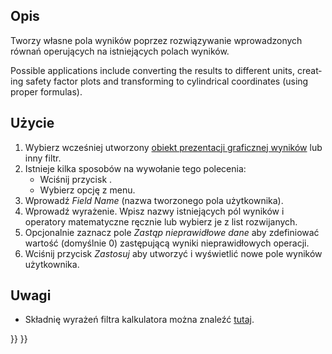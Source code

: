 <languages/>

{{Docnav
|[[FEM_PostFilterDataAtPoint/pl|Filtr danych w punkcie]]
|[[FEM_PostCreateFunctionPlane/pl|Płaszczyzna]]
|[[FEM_Workbench/pl|środowisko pracy MES]]
|IconL=FEM_PostFilterDataAtPoint.svg
|IconR=FEM_PostCreateFunctionPlane.svg
|IconC=Workbench_FEM.svg
}}

{{GuiCommand/pl
|Name=FEM PostFilterCalculator
|Name/pl=MES: Filtr kalkulatora
|MenuLocation=Wyniki → Filtr kalkulatora
|Workbenches=[[FEM_Workbench/pl|MES]]
|Version=1.1
|SeeAlso=[[FEM_PostPipelineFromResult/pl|Prezentacja graficzna wyników]], [[FEM_tutorial/pl|Poradnik MES]]
}}

<span id="Description"></span>
==Opis==

<div class="mw-translate-fuzzy">
Tworzy własne pola wyników poprzez rozwiązywanie wprowadzonych równań operujących na istniejących polach wyników.
</div>

<div lang="en" dir="ltr" class="mw-content-ltr">
Possible applications include converting the results to different units, creating safety factor plots and transforming to cylindrical coordinates (using proper formulas).
</div>

<span id="Usage"></span>
==Użycie==

# Wybierz wcześniej utworzony [[FEM_PostPipelineFromResult/pl|obiekt prezentacji graficznej wyników]] lub inny filtr.
# Istnieje kilka sposobów na wywołanie tego polecenia:
#* Wciśnij przycisk {{Button|[[Image:FEM_PostFilterCalculator.svg|16px]] [[FEM_PostFilterCalculator/pl|Filtr kalkulatora]]}}.
#* Wybierz opcję {{MenuCommand|Wyniki → [[Image:FEM_PostFilterCalculator.svg|16px]] Filtr kalkulatora}} z menu.
# Wprowadź ''Field Name'' (nazwa tworzonego pola użytkownika).
# Wprowadź wyrażenie. Wpisz nazwy istniejących pól wyników i operatory matematyczne ręcznie lub wybierz je z list rozwijanych.
# Opcjonalnie zaznacz pole ''Zastąp nieprawidłowe dane'' aby zdefiniować wartość (domyślnie 0) zastępującą wyniki nieprawidłowych operacji.
# Wciśnij przycisk ''Zastosuj'' aby utworzyć i wyświetlić nowe pole wyników użytkownika.

<span id="Notes"></span>
==Uwagi==

* Składnię wyrażeń filtra kalkulatora można znaleźć [https://www.paraview.org/paraview-docs/nightly/python/paraview.simple.Calculator.html tutaj].


{{Docnav
|[[FEM_PostFilterDataAtPoint/pl|Filtr danych w punkcie]]
|[[FEM_PostCreateFunctionPlane/pl|Płaszczyzna]]
|[[FEM_Workbench/pl|środowisko pracy MES]]
|IconL=FEM_PostFilterDataAtPoint.svg
|IconR=FEM_PostCreateFunctionPlane.svg
|IconC=Workbench_FEM.svg
}}

{{FEM Tools navi{{#translation:}}}}
{{Userdocnavi{{#translation:}}}}